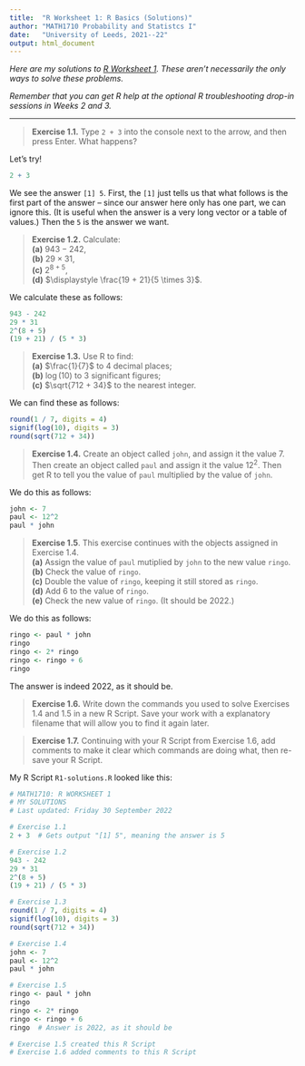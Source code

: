 ```yaml
---
title:  "R Worksheet 1: R Basics (Solutions)"
author: "MATH1710 Probability and Statistcs I"
date:   "University of Leeds, 2021--22"
output: html_document
---
```


*Here are my solutions to [R Worksheet 1](https://mpaldridge.github.io/math1710/R/R1.html). These aren't necessarily the only ways to solve these problems.*

*Remember that you can get R help at the optional R troubleshooting drop-in sessions in Weeks 2 and 3.*

---

> **Exercise 1.1.** Type `2 + 3` into the console next to the arrow, and then press Enter. What happens?

Let's try!

```r
2 + 3
```

We see the answer `[1] 5`. First, the `[1]` just tells us that what follows is the first part of the answer -- since our answer here only has one part, we can ignore this. (It is useful when the answer is a very long vector or a table of values.) Then the `5` is the answer we want.

> **Exercise 1.2.** Calculate:\
**(a)** $943 - 242$,\
**(b)** $29 \times 31$,\
**(c)** $2^{8+5}$,\
**(d)** $\displaystyle \frac{19 + 21}{5 \times 3}$.

We calculate these as follows:

```r
943 - 242
29 * 31
2^(8 + 5)
(19 + 21) / (5 * 3)
```

> **Exercise 1.3.** Use R to find:\
**(a)** $\frac{1}{7}$ to 4 decimal places;\
**(b)** $\log(10)$ to 3 significant figures;\
**(c)** $\sqrt{712 + 34}$ to the nearest integer.

We can find these as follows:

```r
round(1 / 7, digits = 4)
signif(log(10), digits = 3)
round(sqrt(712 + 34))
```

> **Exercise 1.4.** Create an object called `john`, and assign it the value 7. Then create an object called `paul` and assign it the value $12^2$. Then get R to tell you the value of `paul` multiplied by the value of `john`.

We do this as follows:

```r
john <- 7
paul <- 12^2
paul * john
```

> **Exercise 1.5**. This exercise continues with the objects assigned in Exercise 1.4.\
**(a)** Assign the value of `paul` mutiplied by `john` to the new value `ringo`.\
**(b)** Check the value of `ringo`.\
**(c)** Double the value of `ringo`, keeping it still stored as `ringo`.\
**(d)** Add 6 to the value of `ringo`.\
**(e)** Check the new value of `ringo`. (It should be 2022.)

We do this as follows:

```r
ringo <- paul * john
ringo
ringo <- 2* ringo
ringo <- ringo + 6
ringo
```

The answer is indeed 2022, as it should be.

> **Exercise 1.6.** Write down the commands you used to solve Exercises 1.4 and 1.5 in a new R Script. Save your work with a explanatory filename that will allow you to find it again later.

> **Exercise 1.7.** Continuing with your R Script from Exercise 1.6, add comments to make it clear which commands are doing what, then re-save your R Script.

My R Script `R1-solutions.R` looked like this:

```r
# MATH1710: R WORKSHEET 1
# MY SOLUTIONS
# Last updated: Friday 30 September 2022

# Exercise 1.1
2 + 3  # Gets output "[1] 5", meaning the answer is 5

# Exercise 1.2
943 - 242
29 * 31
2^(8 + 5)
(19 + 21) / (5 * 3)

# Exercise 1.3
round(1 / 7, digits = 4)
signif(log(10), digits = 3)
round(sqrt(712 + 34))

# Exercise 1.4
john <- 7
paul <- 12^2
paul * john

# Exercise 1.5
ringo <- paul * john
ringo
ringo <- 2* ringo
ringo <- ringo + 6
ringo  # Answer is 2022, as it should be

# Exercise 1.5 created this R Script
# Exercise 1.6 added comments to this R Script
```